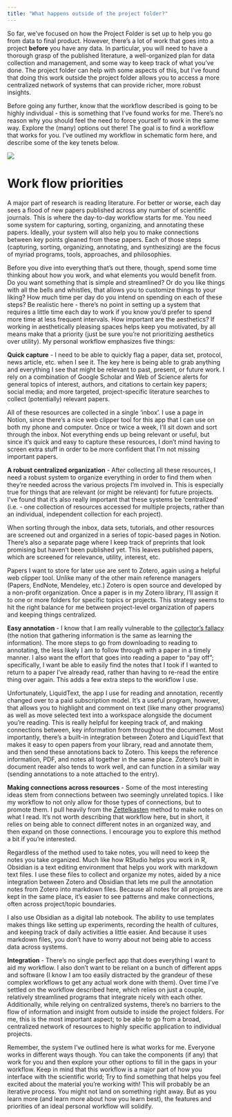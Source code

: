 ```yaml
---
title: "What happens outside of the project folder?"
---
```


So far, we've focused on how the Project Folder is set up to help you go from data to final product. However, there's a lot of work that goes into a project **before** you have any data. In particular, you will need to have a thorough grasp of the published literature, a well-organized plan for data collection and management, and some way to keep track of what you've done. The project folder can help with some aspects of this, but I've found that doing this work outside the project folder allows you to access a more centralized network of systems that can provide richer, more robust insights.

Before going any further, know that the workflow described is going to be highly individual - this is something that I've found works for me. There's no reason why you should feel the need to force yourself to work in the same way. Explore the (many) options out there! The goal is to find a workflow that works for you. I've outlined my workflow in schematic form here, and describe some of the key tenets below.

![](Figures/other_workflow_elements.jpg)

# Work flow priorities

A major part of research is reading literature. For better or worse, each day sees a flood of new papers published across any number of scientific journals. This is where the day-to-day workflow starts for me. You need some system for capturing, sorting, organizing, and annotating these papers. Ideally, your system will also help you to make connections between key points gleaned from these papers. Each of those steps (capturing, sorting, organizing, annotating, and synthesizing) are the focus of myriad programs, tools, approaches, and philosophies.

Before you dive into everything that's out there, though, spend some time thinking about how you work, and what elements you would benefit from. Do you want something that is simple and streamlined? Or do you like things with all the bells and whistles, that allows you to customize things to your liking? How much time per day do you intend on spending on each of these steps? Be realistic here - there's no point in setting up a system that requires a little time each day to work if you know you'd prefer to spend more time at less frequent intervals. How important are the aesthetics? If working in aesthetically pleasing spaces helps keep you motivated, by all means make that a priority (just be sure you're not prioritizing aesthetics over utility). My personal workflow emphasizes five things:

**Quick capture** - I need to be able to quickly flag a paper, data set, protocol, news article, etc. when I see it. The key here is being able to grab anything and everything I see that might be relevant to past, present, or future work. I rely on a combination of Google Scholar and Web of Science alerts for general topics of interest, authors, and citations to certain key papers; social media; and more targeted, project-specific literature searches to collect (potentially) relevant papers.

All of these resources are collected in a single 'inbox'. I use a page in Notion, since there's a nice web clipper tool for this app that I can use on both my phone and computer. Once or twice a week, I'll sit down and sort through the inbox. Not everything ends up being relevant or useful, but since it's quick and easy to capture these resources, I don't mind having to screen extra stuff in order to be more confident that I'm not missing important papers.

**A robust centralized organization** - After collecting all these resources, I need a robust system to organize everything in order to find them when they're needed across the various projects I'm involved in. This is especially true for things that are relevant (or might be relevant) for future projects. I've found that it's also really important that these systems be 'centralized' (i.e. - one collection of resources accessed for multiple projects, rather than an individual, independent collection for each project).

When sorting through the inbox, data sets, tutorials, and other resources are screened out and organized in a series of topic-based pages in Notion. There's also a separate page where I keep track of preprints that look promising but haven't been published yet. This leaves published papers, which are screened for relevance, utility, interest, etc.

Papers I want to store for later use are sent to Zotero, again using a helpful web clipper tool. Unlike many of the other main reference managers (Papers, EndNote, Mendeley, etc.) Zotero is open source and developed by a non-profit organization. Once a paper is in my Zotero library, I'll assign it to one or more folders for specific topics or projects. This strategy seems to hit the right balance for me between project-level organization of papers and keeping things centralized.

**Easy annotation** - I know that I am really vulnerable to the [collector's fallacy](https://zettelkasten.de/posts/collectors-fallacy/) (the notion that gathering information is the same as learning the information). The more steps to go from downloading to reading to annotating, the less likely I am to follow through with a paper in a timely manner. I also want the effort that goes into reading a paper to "pay off"; specifically, I want be able to easily find the notes that I took if I wanted to return to a paper I've already read, rather than having to re-read the entire thing over again. This adds a few extra steps to the workflow I use.

Unfortunately, LiquidText, the app I use for reading and annotation, recently changed over to a paid subscription model. It's a useful program, however, that allows you to highlight and comment on text (like many other programs) as well as move selected text into a workspace alongside the document you're reading. This is really helpful for keeping track of, and making connections between, key information from throughout the document. Most importantly, there's a built-in integration between Zotero and LiquidText that makes it easy to open papers from your library, read and annotate them, and then send these annotations back to Zotero. This keeps the reference information, PDF, and notes all together in the same place. Zotero's built in document reader also tends to work well, and can function in a similar way (sending annotations to a note attached to the entry).

**Making connections across resources** - Some of the most interesting ideas stem from connections between two seemingly unrelated topics. I like my workflow to not only allow for those types of connections, but to promote them. I pull heavily from the [Zettelkasten](https://zettelkasten.de/posts/overview/) method to make notes on what I read. It's not worth describing that workflow here, but in short, it relies on being able to connect different notes in an organized way, and then expand on those connections. I encourage you to explore this method a bit if you're interested.

Regardless of the method used to take notes, you will need to keep the notes you take organized. Much like how RStudio helps you work in R, Obsidian is a text editing environment that helps you work with markdown text files. I use these files to collect and organize my notes, aided by a nice integration between Zotero and Obsidian that lets me pull the annotation notes from Zotero into markdown files. Because all notes for all projects are kept in the same place, it's easier to see patterns and make connections, often across project/topic boundaries.

I also use Obsidian as a digital lab notebook. The ability to use templates makes things like setting up experiments, recording the health of cultures, and keeping track of daily activities a little easier. And because it uses markdown files, you don't have to worry about not being able to access data across systems.

**Integration** - There's no single perfect app that does everything I want to aid my workflow. I also don't want to be reliant on a bunch of different apps and software (I know I am too easily distracted by the grandeur of these complex workflows to get any actual work done with them). Over time I've settled on the workflow described here, which relies on just a couple, relatively streamlined programs that integrate nicely with each other. Additionally, while relying on centralized systems, there's no barriers to the flow of information and insight from outside to inside the project folders. For me, this is the most important aspect; to be able to go from a broad, centralized network of resources to highly specific application to individual projects.

Remember, the system I've outlined here is what works for me. Everyone works in different ways though. You can take the components (if any) that work for you and then explore your other options to fill in the gaps in your workflow. Keep in mind that this workflow is a major part of how you interface with the scientific world; Try to find something that helps you feel excited about the material you're working with! This will probably be an iterative process. You might not land on something right away. But as you learn more (and learn more about how you learn best), the features and priorities of an ideal personal workflow will solidify.
